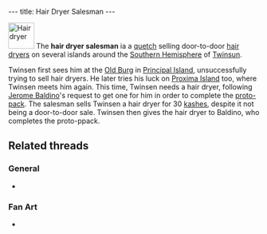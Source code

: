 ---
title: Hair Dryer Salesman
---

{{twinsunica import}}{{Infobox Character
 |image=Salesman.jpg
 |race=Quetch
 |gender=Male
 |size=average
 |age=Adult
 |magical=no
 |lba1=yes
 |lba2=
 |alignment=neutral
 |occupation=Salesman
 |requires=
 |amount=
 |fam1=
 |fam2=
 |planet=
 |island=
 |building=
}}

[[Image:Hairdryer.png|right|52px|frame|Hair dryer]]
The '''hair dryer salesman''' ia a [[quetch]] selling door-to-door [[hair dryer]]s on several islands around the [[Southern Hemisphere]] of [[Twinsun]].

Twinsen first sees him at the [[Old Burg]] in [[Principal Island]], unsuccessfully trying to sell hair dryers. He later tries his luck on [[Proxima Island]] too, where Twinsen meets him again. This time, Twinsen needs a hair dryer, following [[Jerome Baldino]]'s request to get one for him in order to complete the [[proto-pack]]. The salesman sells Twinsen a hair dryer for 30 [[kashes]], despite it not being a door-to-door sale. Twinsen then gives the hair dryer to Baldino, who completes the proto-ppack.

==Related threads==
===General===
* {{thread|id=5950|title=Who is Hairdrier Saleman?}}

===Fan Art===
* {{post|id=112171|title=Lba3}}

<!-- remove these category links when they're all automated by categorizers...
[[Category:Quetches]]
[[Category:Male characters]]
[[Category:Average characters]]
[[Category:Adult characters]]
[[Category:Principal Island inhabitants]]
[[Category:Proxima Island inhabitants]] -->